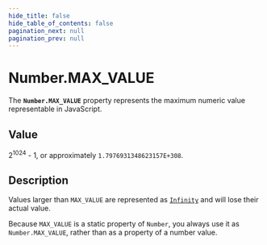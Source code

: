 ```yaml
---
hide_title: false
hide_table_of_contents: false
pagination_next: null
pagination_prev: null
---
```

# Number.MAX_VALUE

The **`Number.MAX_VALUE`** property represents the maximum numeric value representable in JavaScript.

## Value

2<sup>1024</sup> - 1, or approximately `1.7976931348623157E+308`.

## Description

Values larger than `MAX_VALUE` are represented as [`Infinity`](../../globals/Infinity.md) and will lose their actual value.

Because `MAX_VALUE` is a static property of `Number`, you always use it as `Number.MAX_VALUE`, rather than as a property of a number value.
